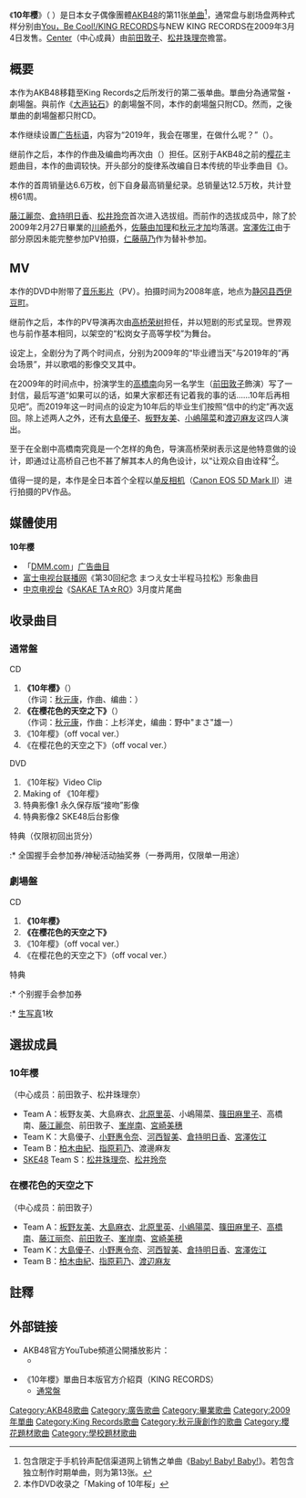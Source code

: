 {{Infobox Single
| Name           = 《10年樱》
| Caption        = 通常盘
| Artist         = [[AKB48|AKB48]]
| Album          = [[神曲集|神曲集]]
| Cover          = 10年桜.jpg
| A-side         = 
| B-side         = 《在樱花色的天空之下》
| Released       = 2009年3月4日
| Format         = [[单曲|单曲]]
| Recorded       = 2008年
| Genre          = [[J-POP|J-POP]]
| Length         = 19分11秒
| Label          = [[King_Records|You，Be Cool!/KING RECORDS]]<small>（通常盘）</small><br/>[[King_Records|NEW KING RECORDS]]<small>（剧场盘）</small>
| Writer         = [[秋元康|秋元康]]（作词）<br/>{{link-ja|井上義正|井上ヨシマサ}}（作曲 #1）<br/>上杉洋史（作曲 #2）
| Producer       = 秋元康
| Certification  = *金（唱片、手機全曲付費下載，日本唱片協會）
| Chart position = *[[Oricon公信榜|Oricon]]上榜61次
* Oricon單曲週榜第3名
* Oricon單曲月榜第7名<small>（2009年3月）</small>
* Oricon單曲年榜第54名<small>（2009年）</small>
| Last single    = 《[[大声钻石|大声钻石]]》<br/>（2008年）
| This single    = 《'''10年樱'''》<br/>（2009年）
| Next single    = 《[[惊喜之泪！|惊喜之泪！]]》<br/>（2009年）
| Misc           =
}}

《'''10年樱'''》（{{jpn|j=10年桜|hg=じゅうねんざくら|rm=Jūnen Zakura|f=y}} ）是日本女子偶像團體[[AKB48|AKB48]]的第11张[[单曲|单曲]]<ref>包含限定于手机铃声配信渠道网上销售之单曲《[[Baby!_Baby!_Baby!|Baby! Baby! Baby!]]》。若包含独立制作时期单曲，则为第13张。</ref>，通常盘与剧场盘两种式样分别由[[King_Records|You，Be Cool!/KING RECORDS]]与NEW KING RECORDS在2009年3月4日发售。[[Center|Center]]（中心成員）由[[前田敦子|前田敦子]]、[[松井珠理奈|松井珠理奈]]擔當。

== 概要 ==
本作为AKB48移籍至King Records之后所发行的第二張单曲。單曲分為通常盤・劇場盤。與前作《[[大声钻石|大声钻石]]》的劇場盤不同，本作的劇場盤只附CD。然而，之後單曲的劇場盤都只附CD。

本作继续设置[[广告标语|广告标语]]，内容为“2019年，我会在哪里，在做什么呢？”（{{lang|ja|2019年、僕はどこで 何をしているのだろう?}}）。

继前作之后，本作的作曲及编曲均再次由{{link-ja|井上義正|井上ヨシマサ}}（{{lang|ja|井上ヨシマサ}}）担任。区别于AKB48之前的[[樱花|樱花]]主题曲目，本作的曲调较快。开头部分的旋律系改编自日本传统的毕业季曲目《{{lang|ja|仰げば尊し}}》。

本作的首周销量达6.6万枚，创下自身最高销量纪录。总销量达12.5万枚，共计登榜61周。

[[藤江麗奈|藤江麗奈]]、[[倉持明日香|倉持明日香]]、[[松井玲奈|松井玲奈]]首次进入选拔组。而前作的选拔成员中，除了於2009年2月27日畢業的[[川崎希|川崎希]]外，[[佐藤由加理|佐藤由加理]]和[[秋元才加|秋元才加]]均落選。[[宮澤佐江|宮澤佐江]]由于部分原因未能完整参加PV拍摄，[[仁藤萌乃|仁藤萌乃]]作为替补参加。

== MV ==
本作的DVD中附带了[[音乐影片|音乐影片]]（PV）。拍摄时间为2008年底，地点为[[静冈县|静冈县]][[西伊豆町|西伊豆町]]。

继前作之后，本作的PV导演再次由[[高桥荣树|高桥荣树]]担任，并以短剧的形式呈现。世界观也与前作基本相同，以架空的“松岗女子高等学校”为舞台。

设定上，全剧分为了两个时间点，分别为2009年的“毕业禮当天”与2019年的“再会场景”，并以歌唱的影像交叉其中。

在2009年的时间点中，扮演学生的[[高橋南|高橋南]]向另一名学生（[[前田敦子|前田敦子]]飾演）写了一封信，最后写道“如果可以的话，如果大家都还有记着我的事的话……10年后再相见吧”。而2019年这一时间点的设定为10年后的毕业生们按照“信中的约定”再次返回。除上述两人之外，还有[[大島優子|大島優子]]、[[板野友美|板野友美]]、[[小嶋陽菜|小嶋陽菜]]和[[渡辺麻友|渡辺麻友]]这四人演出。

至于在全剧中高橋南究竟是一个怎样的角色，导演高桥荣树表示这是他特意做的设计，即通过让高桥自己也不甚了解其本人的角色设计，以“让观众自由诠释”<ref>本作DVD收录之「Making of 10年桜」</ref>。

值得一提的是，本作是全日本首个全程以[[单反相机|单反相机]]（[[Canon_EOS_5D_Mark_II|Canon EOS 5D Mark II]]）进行拍摄的PV作品。

== 媒體使用 ==
'''10年樱'''
*「[[DMM.com|DMM.com]]」[[广告曲目|广告曲目]]
*[[FNS|富士电视台联播网]]《第30回纪念 まつえ女士半程马拉松》形象曲目
*[[中京电视台|中京电视台]]《[[SAKAE_TA☆RO|SAKAE TA☆RO]]》3月度片尾曲

== 收录曲目 ==
=== 通常盤 ===
; CD
# '''《10年樱》'''（{{lang|ja|10年桜}}）<br/>（作词：[[秋元康|秋元康]]，作曲、编曲：{{link-ja|井上義正|井上ヨシマサ}}）
# '''《在樱花色的天空之下》'''（{{lang|ja|桜色の空の下で}}）<br/>（作词：[[秋元康|秋元康]]，作曲：上杉洋史，编曲：野中"まさ"雄一）
# 《10年樱》（off vocal ver.）
# 《在樱花色的天空之下》（off vocal ver.）

; DVD
# 《10年桜》Video Clip
# Making of 《10年樱》
# 特典影像1 永久保存版“接吻”影像
# 特典影像2 SKE48后台影像

; 特典（仅限初回出货分）
:* 全国握手会参加券/神秘活动抽奖券（一券两用，仅限单一用途）

=== 劇場盤 ===
; CD
# '''《10年樱》'''
# '''《在樱花色的天空之下》'''
# 《10年樱》（off vocal ver.）
# 《在樱花色的天空之下》（off vocal ver.）

; 特典
:* 个别握手会参加券
:* [[生写真|生写真]]1枚

== 選拔成員 ==
=== 10年樱 ===
（中心成员：前田敦子、松井珠理奈）
* Team A：板野友美、大島麻衣、[[北原里英|北原里英]]、小嶋陽菜、[[篠田麻里子|篠田麻里子]]、高橋南、[[藤江麗奈|藤江麗奈]]、前田敦子、[[峯岸南|峯岸南]]、[[宮崎美穗|宮崎美穗]]
* Team K：大島優子、[[小野惠令奈|小野惠令奈]]、[[河西智美|河西智美]]、[[倉持明日香|倉持明日香]]、[[宮澤佐江|宮澤佐江]]
* Team B：[[柏木由紀|柏木由紀]]、[[指原莉乃|指原莉乃]]、渡邊麻友
* [[SKE48|SKE48]] Team S：[[松井珠理奈|松井珠理奈]]、[[松井玲奈|松井玲奈]]

=== 在樱花色的天空之下 ===
（中心成员：前田敦子）
* Team A：[[板野友美|板野友美]]、[[大島麻衣|大島麻衣]]、[[北原里英|北原里英]]、[[小嶋陽菜|小嶋陽菜]]、[[篠田麻里子|篠田麻里子]]、[[高橋南|高橋南]]、[[藤江丽奈|藤江丽奈]]、[[前田敦子|前田敦子]]、[[峯岸南|峯岸南]]、[[宮崎美穂|宮崎美穂]]
* Team K：[[大島優子|大島優子]]、[[小野惠令奈|小野惠令奈]]、[[河西智美|河西智美]]、[[倉持明日香|倉持明日香]]、[[宮澤佐江|宮澤佐江]]
* Team B：[[柏木由紀|柏木由紀]]、[[指原莉乃|指原莉乃]]、[[渡辺麻友|渡辺麻友]]

== 註釋 ==
{{reflist}}

== 外部链接 ==
*AKB48官方YouTube頻道公開播放影片：
**{{YouTube|iyn5uirg2j8|《10年櫻》PV}}
 
* 《10年櫻》單曲日本版官方介紹頁（KING RECORDS）{{ja}}
** [http://www.kingrecords.co.jp/cs/g/gKIZM-25/ 通常盤]{{Wayback|url=http://www.kingrecords.co.jp/cs/g/gKIZM-25/ |date=20120325020654 }}

{{AKB48歌曲}}
{{SKE48}}

{{DEFAULTSORT:10nen Zakura}}
[[Category:AKB48歌曲|Category:AKB48歌曲]]
[[Category:廣告歌曲|Category:廣告歌曲]]
[[Category:畢業歌曲|Category:畢業歌曲]]
[[Category:2009年單曲|Category:2009年單曲]]
[[Category:King_Records歌曲|Category:King Records歌曲]]
[[Category:秋元康創作的歌曲|Category:秋元康創作的歌曲]]
[[Category:櫻花題材歌曲|Category:櫻花題材歌曲]]
[[Category:學校題材歌曲|Category:學校題材歌曲]]
